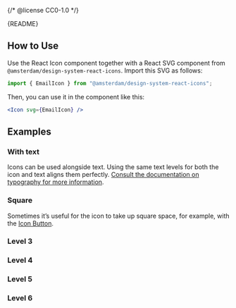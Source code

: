{/* @license CC0-1.0 */}


<Meta of={IconStories} />

<StatusBadge reason="The set of available icon names and the component API will change." />

<Markdown>{README}</Markdown>

## How to Use

Use the React Icon component together with a React SVG component from `@amsterdam/design-system-react-icons`.
Import this SVG as follows:

```js
import { EmailIcon } from "@amsterdam/design-system-react-icons";
```

Then, you can use it in the component like this:

```jsx
<Icon svg={EmailIcon} />
```

<Primary />

<Controls />

## Examples

### With text

Icons can be used alongside text.
Using the same text levels for both the icon and text aligns them perfectly.
[Consult the documentation on typography for more information](/docs/docs-design-guidelines-typography--docs).

<Canvas of={IconStories.WithText} />

### Square

Sometimes it’s useful for the icon to take up square space, for example, with the [Icon Button](/docs/components-buttons-icon-button--docs).

<Canvas of={IconStories.Square} />

### Level 3

<Canvas of={IconStories.Level3} />

### Level 4

<Canvas of={IconStories.Level4} />

### Level 5

<Canvas of={IconStories.Level5} />

### Level 6

<Canvas of={IconStories.Level6} />
